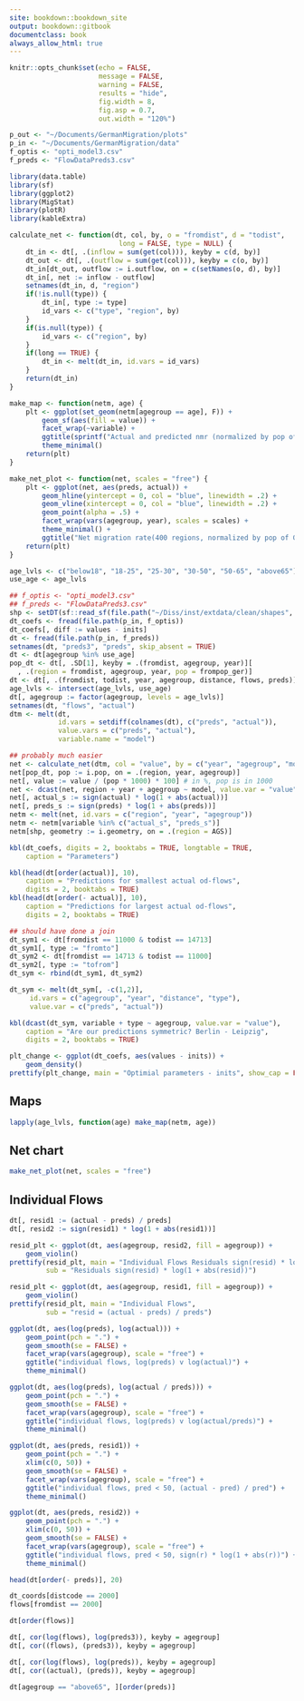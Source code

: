 ```yaml
--- 
site: bookdown::bookdown_site
output: bookdown::gitbook
documentclass: book
always_allow_html: true
---
```



```r

knitr::opts_chunk$set(echo = FALSE,
                      message = FALSE,
                      warning = FALSE,
                      results = "hide",
                      fig.width = 8,
                      fig.asp = 0.7,
                      out.width = "120%")

```

```r

p_out <- "~/Documents/GermanMigration/plots"
p_in <- "~/Documents/GermanMigration/data"
f_optis <- "opti_model3.csv"
f_preds <- "FlowDataPreds3.csv"

library(data.table)
library(sf)
library(ggplot2)
library(MigStat)
library(plotR)
library(kableExtra)

calculate_net <- function(dt, col, by, o = "fromdist", d = "todist",
                           long = FALSE, type = NULL) {
    dt_in <- dt[, .(inflow = sum(get(col))), keyby = c(d, by)]
    dt_out <- dt[, .(outflow = sum(get(col))), keyby = c(o, by)]
    dt_in[dt_out, outflow := i.outflow, on = c(setNames(o, d), by)]
    dt_in[, net := inflow - outflow]
    setnames(dt_in, d, "region")
    if(!is.null(type)) {
        dt_in[, type := type]
        id_vars <- c("type", "region", by)
    }
    if(is.null(type)) {
        id_vars <- c("region", by)
    }
    if(long == TRUE) {
        dt_in <- melt(dt_in, id.vars = id_vars)
    }
    return(dt_in)
}

make_map <- function(netm, age) {
    plt <- ggplot(set_geom(netm[agegroup == age], F)) +
        geom_sf(aes(fill = value)) +
        facet_wrap(~variable) +
        ggtitle(sprintf("Actual and predicted nmr (normalized by pop of Germans) for age group %s", age)) +
        theme_minimal() 
    return(plt)
}

make_net_plot <- function(net, scales = "free") {
    plt <- ggplot(net, aes(preds, actual)) +
        geom_hline(yintercept = 0, col = "blue", linewidth = .2) +
        geom_vline(xintercept = 0, col = "blue", linewidth = .2) +        
        geom_point(alpha = .5) +
        facet_wrap(vars(agegroup, year), scales = scales) +
        theme_minimal() +
        ggtitle("Net migration rate(400 regions, normalized by pop of Germans)")
    return(plt)
}

```

```r

age_lvls <- c("below18", "18-25", "25-30", "30-50", "50-65", "above65")
use_age <- age_lvls

## f_optis <- "opti_model3.csv"
## f_preds <- "FlowDataPreds3.csv"
shp <- setDT(sf::read_sf(file.path("~/Diss/inst/extdata/clean/shapes", "districts_ext.shp")))
dt_coefs <- fread(file.path(p_in, f_optis))
dt_coefs[, diff := values - inits]
dt <- fread(file.path(p_in, f_preds))
setnames(dt, "preds3", "preds", skip_absent = TRUE)
dt <- dt[agegroup %in% use_age]
pop_dt <- dt[, .SD[1], keyby = .(fromdist, agegroup, year)][
  , .(region = fromdist, agegroup, year, pop = frompop_ger)]
dt <- dt[, .(fromdist, todist, year, agegroup, distance, flows, preds)]
age_lvls <- intersect(age_lvls, use_age)
dt[, agegroup := factor(agegroup, levels = age_lvls)]
setnames(dt, "flows", "actual")
dtm <- melt(dt,
            id.vars = setdiff(colnames(dt), c("preds", "actual")),
            value.vars = c("preds", "actual"),
            variable.name = "model")

## probably much easier
net <- calculate_net(dtm, col = "value", by = c("year", "agegroup", "model"), long = TRUE)[variable == "net"]
net[pop_dt, pop := i.pop, on = .(region, year, agegroup)]
net[, value := value / (pop * 1000) * 100] # in %, pop is in 1000
net <- dcast(net, region + year + agegroup ~ model, value.var = "value")
net[, actual_s := sign(actual) * log(1 + abs(actual))]
net[, preds_s := sign(preds) * log(1 + abs(preds))]
netm <- melt(net, id.vars = c("region", "year", "agegroup"))
netm <- netm[variable %in% c("actual_s", "preds_s")]
netm[shp, geometry := i.geometry, on = .(region = AGS)]

```

```r

kbl(dt_coefs, digits = 2, booktabs = TRUE, longtable = TRUE,
    caption = "Parameters")

```

```r

kbl(head(dt[order(actual)], 10),
    caption = "Predictions for smallest actual od-flows",
    digits = 2, booktabs = TRUE)
kbl(head(dt[order(- actual)], 10),
    caption = "Predictions for largest actual od-flows",
    digits = 2, booktabs = TRUE)

## should have done a join
dt_sym1 <- dt[fromdist == 11000 & todist == 14713]
dt_sym1[, type := "fromto"]
dt_sym2 <- dt[fromdist == 14713 & todist == 11000]
dt_sym2[, type := "tofrom"]
dt_sym <- rbind(dt_sym1, dt_sym2)

dt_sym <- melt(dt_sym[, -c(1,2)],
     id.vars = c("agegroup", "year", "distance", "type"),
     value.var = c("preds", "actual"))

kbl(dcast(dt_sym, variable + type ~ agegroup, value.var = "value"),
    caption = "Are our predictions symmetric? Berlin - Leipzig",
    digits = 2, booktabs = TRUE)

```
```r

plt_change <- ggplot(dt_coefs, aes(values - inits)) +
    geom_density() 
prettify(plt_change, main = "Optimial parameters - inits", show_cap = FALSE)

```


## Maps
```r

lapply(age_lvls, function(age) make_map(netm, age))

```

## Net chart
```r

make_net_plot(net, scales = "free")

```

## Individual Flows

```r

dt[, resid1 := (actual - preds) / preds]
dt[, resid2 := sign(resid1) * log(1 + abs(resid1))]

resid_plt <- ggplot(dt, aes(agegroup, resid2, fill = agegroup)) +
    geom_violin() 
prettify(resid_plt, main = "Individual Flows Residuals sign(resid) * log(1 + abs(resid))",
         sub = "Residuals sign(resid) * log(1 + abs(resid))")

resid_plt <- ggplot(dt, aes(agegroup, resid1, fill = agegroup)) +
    geom_violin() 
prettify(resid_plt, main = "Individual Flows",
         sub = "resid = (actual - preds) / preds")

```

```r

ggplot(dt, aes(log(preds), log(actual))) +
    geom_point(pch = ".") +
    geom_smooth(se = FALSE) +
    facet_wrap(vars(agegroup), scale = "free") +
    ggtitle("individual flows, log(preds) v log(actual)") +
    theme_minimal()

ggplot(dt, aes(log(preds), log(actual / preds))) +
    geom_point(pch = ".") +
    geom_smooth(se = FALSE) +
    facet_wrap(vars(agegroup), scale = "free") +
    ggtitle("individual flows, log(preds) v log(actual/preds)") +
    theme_minimal()

ggplot(dt, aes(preds, resid1)) +
    geom_point(pch = ".") +
    xlim(c(0, 50)) +
    geom_smooth(se = FALSE) +
    facet_wrap(vars(agegroup), scale = "free") +
    ggtitle("individual flows, pred < 50, (actual - pred) / pred") +
    theme_minimal()

ggplot(dt, aes(preds, resid2)) +
    geom_point(pch = ".") +
    xlim(c(0, 50)) +
    geom_smooth(se = FALSE) +
    facet_wrap(vars(agegroup), scale = "free") +
    ggtitle("individual flows, pred < 50, sign(r) * log(1 + abs(r))") +
    theme_minimal()

```

```r

head(dt[order(- preds)], 20)

dt_coords[distcode == 2000]
flows[fromdist == 2000]

dt[order(flows)]

dt[, cor(log(flows), log(preds3)), keyby = agegroup]
dt[, cor((flows), (preds3)), keyby = agegroup]

dt[, cor(log(flows), log(preds)), keyby = agegroup]
dt[, cor((actual), (preds)), keyby = agegroup]

dt[agegroup == "above65", ][order(preds)]

```
